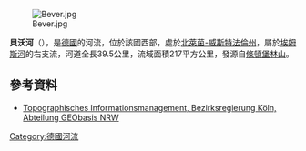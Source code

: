 {{No footnotes|time=2020-07-07T15:15:53+00:00}}
[[Image:Bever.jpg|right]]

'''貝沃河'''（{{lang-de|Bever}}），是[[德國|德國]]的河流，位於該國西部，處於[[北萊茵-威斯特法倫州|北萊茵-威斯特法倫州]]，屬於[[埃姆斯河|埃姆斯河]]的右支流，河道全長39.5公里，流域面積217平方公里，發源自[[條頓堡林山|條頓堡林山]]。

==參考資料==
* [http://www.tim-online.nrw.de/tim-online/nutzung/index.html Topographisches Informationsmanagement, Bezirksregierung Köln, Abteilung GEObasis NRW]{{WebCite|url=https://www.webcitation.org/66qD6yoDr?url=http://www.tim-online.nrw.de/tim-online/nutzung/index.html |date=20120411091906 |dateformat=iso }}

{{coord|display=title}}
{{Germany-geo-stub}}
[[Category:德國河流|Category:德國河流]]